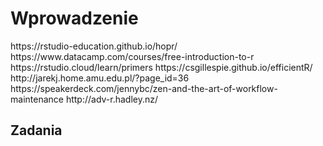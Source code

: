 # Wprowadzenie {#wprowadzenie}

<!-- akapit o złożoności -->

<!-- why we code? -->
<!-- cost of reproduction! (economy) -->
<!-- money, money, money -->
<!-- reproducibility -->

<!-- group work -->

<!-- https://csgillespie.github.io/efficientR/collaboration.html#coding-style -->
<!-- There are, however, general principles that most programmers agree on, such as: -->

<!--     Use modular code; -->
<!--     Comment your code; -->
<!--     Don’t Repeat Yourself (DRY); -->
<!--     Be concise, clear and consistent. -->

<!-- why r -->



<!-- gdzie zdobyć wiedzę (online resources) -->

<!-- akapit o inspiracjach -->
https://rstudio-education.github.io/hopr/
https://www.datacamp.com/courses/free-introduction-to-r
https://rstudio.cloud/learn/primers
https://csgillespie.github.io/efficientR/
http://jarekj.home.amu.edu.pl/?page_id=36
https://speakerdeck.com/jennybc/zen-and-the-art-of-workflow-maintenance
http://adv-r.hadley.nz/

## Zadania
